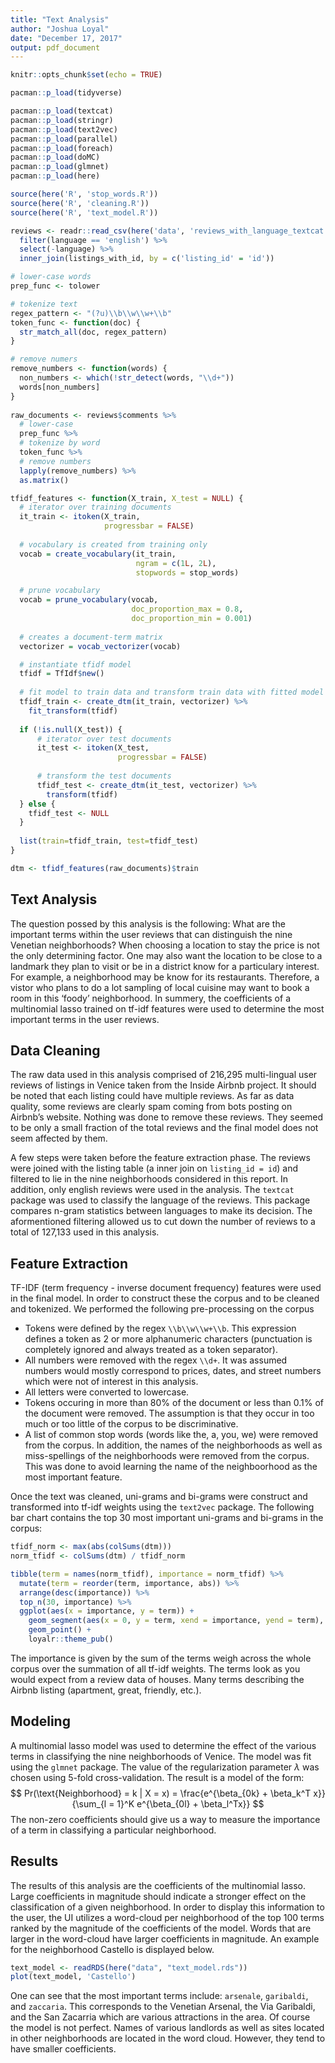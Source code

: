 ```yaml
---
title: "Text Analysis"
author: "Joshua Loyal"
date: "December 17, 2017"
output: pdf_document
---
```


```r
knitr::opts_chunk$set(echo = TRUE)

pacman::p_load(tidyverse)

pacman::p_load(textcat)
pacman::p_load(stringr)
pacman::p_load(text2vec)
pacman::p_load(parallel)
pacman::p_load(foreach)
pacman::p_load(doMC)
pacman::p_load(glmnet)
pacman::p_load(here)

source(here('R', 'stop_words.R'))
source(here('R', 'cleaning.R'))
source(here('R', 'text_model.R'))
```

```r
reviews <- readr::read_csv(here('data', 'reviews_with_language_textcat.csv')) %>% 
  filter(language == 'english') %>% 
  select(-language) %>% 
  inner_join(listings_with_id, by = c('listing_id' = 'id'))
```

```r
# lower-case words
prep_func <- tolower

# tokenize text
regex_pattern <- "(?u)\\b\\w\\w+\\b"
token_func <- function(doc) {
  str_match_all(doc, regex_pattern)
}

# remove numers
remove_numbers <- function(words) {
  non_numbers <- which(!str_detect(words, "\\d+"))
  words[non_numbers]
}
  
raw_documents <- reviews$comments %>% 
  # lower-case
  prep_func %>% 
  # tokenize by word
  token_func %>% 
  # remove numbers
  lapply(remove_numbers) %>% 
  as.matrix()
```

```r
tfidf_features <- function(X_train, X_test = NULL) {
  # iterator over training documents
  it_train <- itoken(X_train, 
                     progressbar = FALSE)
  
  # vocabulary is created from training only
  vocab = create_vocabulary(it_train,
                            ngram = c(1L, 2L),
                            stopwords = stop_words)

  # prune vocabulary
  vocab = prune_vocabulary(vocab,
                           doc_proportion_max = 0.8,
                           doc_proportion_min = 0.001)
  
  # creates a document-term matrix
  vectorizer = vocab_vectorizer(vocab)

  # instantiate tfidf model
  tfidf = TfIdf$new()
  
  # fit model to train data and transform train data with fitted model
  tfidf_train <- create_dtm(it_train, vectorizer) %>% 
    fit_transform(tfidf)
  
  if (!is.null(X_test)) {
      # iterator over test documents
      it_test <- itoken(X_test,
                        progressbar = FALSE)
    
      # transform the test documents
      tfidf_test <- create_dtm(it_test, vectorizer) %>% 
        transform(tfidf)
  } else {
    tfidf_test <- NULL
  }
  
  list(train=tfidf_train, test=tfidf_test)
}

dtm <- tfidf_features(raw_documents)$train
```

## Text Analysis

The question possed by this analysis is the following: What are the important terms within the user reviews that can distinguish the nine Venetian neighborhoods? When choosing a location to stay the price is not the only determining factor. One may also want the location to be close to a landmark they plan to visit or be in a district know for a particulary interest. For example, a neighborhood may be know for its restaurants. Therefore, a vistor who plans to do a lot sampling of local cuisine may want to book a room in this 'foody' neighborhood. In summery, the coefficients of a multinomial lasso trained on tf-idf features were used to determine the most important terms in the user reviews.

## Data Cleaning

The raw data used in this analysis comprised of 216,295 multi-lingual user reviews of listings in Venice taken from the Inside Airbnb project. It should be noted that each listing could have multiple reviews. As far as data quality, some reviews are clearly spam coming from bots posting on Airbnb's website. Nothing was done to remove these reviews. They seemed to be only a small fraction of the total reviews and the final model does not seem affected by them.

A few steps were taken before the feature extraction phase. The reviews were joined with the listing table (a inner join on `listing_id = id`) and filtered to lie in the nine neighborhoods considered in this report. In addition, only english reviews were used in the analysis. The `textcat` package was used to classify the language of the reviews. This package compares n-gram statistics between languages to make its decision. The aformentioned filtering allowed us to cut down the number of reviews to a total of 127,133 used in this analysis.

## Feature Extraction

TF-IDF (term frequency - inverse document frequency) features were used in the final model. In order to construct these the corpus and to be cleaned and tokenized. We performed the following pre-processing on the corpus

- Tokens were defined by the regex `\\b\\w\\w+\\b`. This expression defines a token as 2 or more alphanumeric characters (punctuation is completely ignored and always treated as a token separator).
- All numbers were removed with the regex `\\d+`. It was assumed numbers would mostly correspond to prices, dates, and street numbers which were not of interest in this analysis.
- All letters were converted to lowercase.
- Tokens occuring in more than 80% of the document or less than 0.1% of the document were removed. The assumption is that they occur in too much or too little of the corpus to be discriminative. 
- A list of common stop words (words like the, a, you, we) were removed from the corpus. In addition, the names of the neighborhoods as well as miss-spellings of the neighborhoods were removed from the corpus. This was done to avoid learning the name of the neighboorhood as the most important feature.

Once the text was cleaned, uni-grams and bi-grams were construct and transformed into tf-idf weights using the `text2vec` package. The following bar chart contains the top 30 most important uni-grams and bi-grams in the corpus:

```r
tfidf_norm <- max(abs(colSums(dtm)))
norm_tfidf <- colSums(dtm) / tfidf_norm

tibble(term = names(norm_tfidf), importance = norm_tfidf) %>% 
  mutate(term = reorder(term, importance, abs)) %>% 
  arrange(desc(importance)) %>% 
  top_n(30, importance) %>% 
  ggplot(aes(x = importance, y = term)) +
    geom_segment(aes(x = 0, y = term, xend = importance, yend = term), color = "grey50") +
    geom_point() +
    loyalr::theme_pub()
```

The importance is given by the sum of the terms weigh across the whole corpus over the summation of all tf-idf weights. The terms look as you would expect from a review data of houses. Many terms describing the Airbnb listing (apartment, great, friendly, etc.).

## Modeling

A multinomial lasso model was used to determine the effect of the various terms in classifying the nine neighborhoods of Venice. The model was fit using the `glmnet` package. The value of the regularization parameter $\lambda$ was chosen using 5-fold cross-validation. The result is a model of the form:
$$
Pr(\text{Neighborhood} = k | X = x) = \frac{e^{\beta_{0k} + \beta_k^T x}}{\sum_{l = 1}^K e^{\beta_{0l} + \beta_l^Tx}}
$$
The non-zero coefficients should give us a way to measure the importance of a term in classifying a particular neighborhood. 

## Results

The results of this analysis are the coefficients of the multinomial lasso. Large coefficients in magnitude should indicate a stronger effect on the classification of a given neighborhood. In order to display this information to the user, the UI utilizes a word-cloud per neighborhood of the top 100 terms ranked by the magnitude of the coefficients of the model. Words that are larger in the word-cloud have larger coefficients in magnitude. An example for the neighborhood Castello is displayed below.

```r
text_model <- readRDS(here("data", "text_model.rds"))
plot(text_model, 'Castello')
```

One can see that the most important terms include: `arsenale`, `garibaldi`, and `zaccaria`. This corresponds to the Venetian Arsenal, the Via Garibaldi, and the San Zacarria which are various attractions in the area. Of course the model is not perfect. Names of various landlords as well as sites located in other neighborhoods are located in the word cloud. However, they tend to have smaller coefficients.
